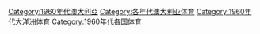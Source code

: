 [[Category:1960年代澳大利亞|Category:1960年代澳大利亞]]
[[Category:各年代澳大利亚体育|Category:各年代澳大利亚体育]]
[[Category:1960年代大洋洲体育|Category:1960年代大洋洲体育]]
[[Category:1960年代各国体育|Category:1960年代各国体育]]